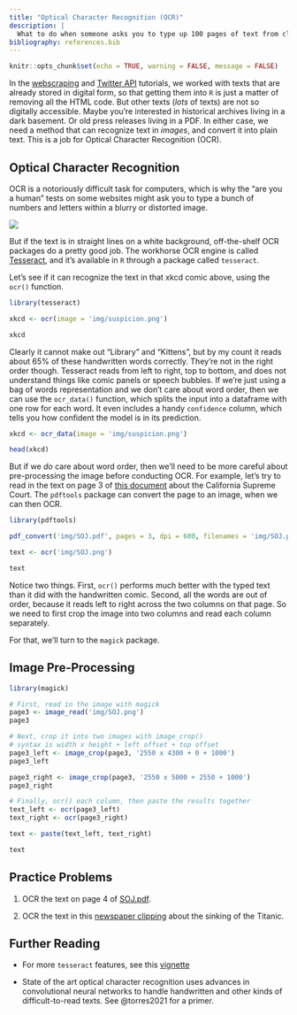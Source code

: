 ```yaml
---
title: "Optical Character Recognition (OCR)"
description: |
  What to do when someone asks you to type up 100 pages of text from clippings of old newspapers.
bibliography: references.bib
---
```


```r
knitr::opts_chunk$set(echo = TRUE, warning = FALSE, message = FALSE)
```

In the [webscraping](webscraping.html) and [Twitter API](twitter-api.html) tutorials, we worked with texts that are already stored in digital form, so that getting them into `R` is just a matter of removing all the HTML code. But other texts (*lots* of texts) are not so digitally accessible. Maybe you're interested in historical archives living in a dark basement. Or old press releases living in a PDF. In either case, we need a method that can recognize text in *images*, and convert it into plain text. This is a job for Optical Character Recognition (OCR).

## Optical Character Recognition

OCR is a notoriously difficult task for computers, which is why the "are you a human" tests on some websites might ask you to type a bunch of numbers and letters within a blurry or distorted image.

[![](img/suspicion.png)](https://xkcd.com/632/)

But if the text is in straight lines on a white background, off-the-shelf OCR packages do a pretty good job. The workhorse OCR engine is called [Tesseract](https://en.wikipedia.org/wiki/Tesseract_(software)), and it's available in `R` through a package called `tesseract`.

Let's see if it can recognize the text in that xkcd comic above, using the `ocr()` function.

```r
library(tesseract)

xkcd <- ocr(image = 'img/suspicion.png')

xkcd
```

Clearly it cannot make out "Library" and "Kittens", but by my count it reads about 65% of these handwritten words correctly. They're not in the right order though. Tesseract reads from left to right, top to bottom, and does not understand things like comic panels or speech bubbles. If we're just using a bag of words representation and we don't care about word order, then we can use the `ocr_data()` function, which splits the input into a dataframe with one row for each word. It even includes a handy `confidence` column, which tells you how confident the model is in its prediction.

```r
xkcd <- ocr_data(image = 'img/suspicion.png')

head(xkcd)
```

But if we *do* care about word order, then we'll need to be more careful about pre-processing the image before conducting OCR. For example, let's try to read in the text on page 3 of [this document](img/SOJ.pdf) about the California Supreme Court. The `pdftools` package can convert the page to an image, when we can then OCR.

```r
library(pdftools)

pdf_convert('img/SOJ.pdf', pages = 3, dpi = 600, filenames = 'img/SOJ.png')

text <- ocr('img/SOJ.png')

text
```

Notice two things. First, `ocr()` performs much better with the typed text than it did with the handwritten comic. Second, all the words are out of order, because it reads left to right across the two columns on that page. So we need to first crop the image into two columns and read each column separately. 

For that, we'll turn to the `magick` package.

## Image Pre-Processing

```r
library(magick)

# First, read in the image with magick
page3 <- image_read('img/SOJ.png')
page3

# Next, crop it into two images with image_crop()
# syntax is width x height + left offset + top offset
page3_left <- image_crop(page3, '2550 x 4300 + 0 + 1000')
page3_left

page3_right <- image_crop(page3, '2550 x 5000 + 2550 + 1000')
page3_right

# Finally, ocr() each column, then paste the results together
text_left <- ocr(page3_left)
text_right <- ocr(page3_right)

text <- paste(text_left, text_right)

text
```

## Practice Problems

1.  OCR the text on page 4 of [SOJ.pdf](img/SOJ.pdf).

2.  OCR the text in this [newspaper clipping](img/titanic.png) about the sinking of the Titanic.

## Further Reading

-   For more `tesseract` features, see this [vignette](https://cran.r-project.org/web/packages/tesseract/vignettes/intro.html)

-   State of the art optical character recognition uses advances in convolutional neural networks to handle handwritten and other kinds of difficult-to-read texts. See @torres2021 for a primer.
